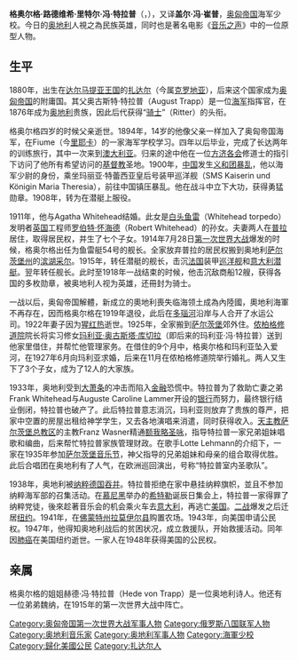 {{unreferenced|time=2015-07-11T06:02:59+00:00}}
{{noteTA
|T=zh-cn:格奥尔格·冯·特拉普;zh-hk:蓋爾·馮·崔普;zh-tw:蓋歐格·馮·崔普;
|1=zh-cn:格奥尔格·冯·特拉普;zh-hk:蓋爾·馮·崔普;zh-tw:蓋歐格·馮·崔普;
|2=zh-cn:格奥尔格;zh-hk:蓋爾;zh-tw:蓋歐格;
|3=zh-cn:特拉普;zh-hk:崔普;zh-tw:崔普;
|4=zh-cn:路易格;zh-hk:路易格;zh-tw:路德維希;
|5=zh-cn:里特尔;zh-hk:里德;zh-tw:李特;
|6=zh-cn:玛利亚;zh-hk:瑪麗亞;zh-tw:瑪莉亞;
|7=zh-cn:库切拉;zh-hk:庫契拉;zh-tw:庫契拉;
|8=zh-cn:赫德;zh-hk:赫德;zh-tw:海德;
|9=zh-cn:魏纳;zh-hk:韋納;zh-tw:韋納;
|10=zh-cn:音乐之声;zh-tw:真善美; zh-hk:仙樂飄飄處處聞;
}}

'''格奥尔格·路德维希·里特尔·冯·特拉普'''（{{lang-de|Georg Ludwig Ritter von Trapp}}，{{bd|1880年|4月4日|1947年|5月30日|catIdx=T}}），又译'''盖尔·冯·崔普'''，[[奥匈帝国|奥匈帝国]]海军少校。今日的[[奥地利|奥地利]]人視之為民族英雄，同时也是著名电影《[[音乐之声|音乐之声]]》中的一位原型人物。

== 生平 ==
1880年，出生在[[达尔马提亚王国|达尔马提亚王国]]的[[扎达尔|扎达尔]]（今属[[克罗地亚|克罗地亚]]），后来这个国家成为[[奥匈帝国|奥匈帝国]]的附庸国。其父奥古斯特·特拉普（August Trapp）是一位[[海军|海军]]指挥官，在1876年成为[[奥地利|奥地利]]贵族，因此后代获得“[[骑士|骑士]]”（Ritter）的头衔。

格奥尔格四岁的时候父亲逝世。1894年，14岁的他像父亲一样加入了奥匈帝国海军，在Fiume（今[[里耶卡|里耶卡]]）的一家海军学校学习。四年以后毕业，完成了长达两年的训练旅行，其中一次来到[[澳大利亚|澳大利亚]]。归来的途中他在一位[[方济各会|方济各会]]修道士的指引下访问了他所有希望访问的[[基督教|基督教]]圣地。1900年，[[中国|中国]]发生[[义和团运动|义和团暴乱]]，他以海军少尉的身份，乘坐玛丽亚·特蕾西亚皇后号装甲巡洋舰（SMS Kaiserin und Königin Maria Theresia），前往中国镇压暴乱。他在战斗中立下大功，获得勇猛勋章。1908年，转为在潜艇{{tsl|en|SM U-6 (Austria-Hungary)|U6}}上服役。

1911年，他与Agatha Whitehead结婚。此女是[[白头鱼雷|白头鱼雷]]（Whitehead torpedo）发明者[[英国|英国]]工程师[[罗伯特·怀海德|罗伯特·怀海德]]（Robert Whitehead）的孙女。夫妻两人在[[普拉|普拉]]居住，取得居民权，并生了七个子女。1914年7月28日[[第一次世界大战|第一次世界大战]]爆发的时候，格奥尔格出任为鱼雷艇54号的舰长。全家放弃普拉的居民权搬到奥地利[[萨尔茨堡州|萨尔茨堡州]]的[[滨湖采尔|滨湖采尔]]。1915年，转任潜艇{{tsl|en|SM U-5 (Austria-Hungary)|U-5}}的舰长，击沉[[法国|法国]]装甲[[巡洋舰|巡洋舰]]{{tsl|en|French cruiser Léon Gambetta|Léon Gambetta}}和[[意大利|意大利]][[潜艇|潜艇]]{{tsl|en|Italian submarine Nereide|Nereide}}。翌年转任{{tsl|en|SM U-14 (Austria-Hungary)|U-14}}舰长。此时至1918年一战结束的时候，他击沉敌商船12艘，获得各国的多枚勋章，被奥地利人视为英雄，还冊封为骑士。

一战以后，奥匈帝国解體，新成立的奧地利喪失临海领土成為內陸國，奧地利海軍不再存在，因而格奥尔格在1919年退役，此后在[[多瑙河|多瑙河]]沿岸与人合开了水运公司。1922年妻子因为[[猩红热|猩红热]]逝世。1925年，全家搬到[[萨尔茨堡|萨尔茨堡]]郊外住。[[侬柏格修道院|侬柏格修道院]]院长将实习修女[[玛利亚·冯·特拉普|玛利亚·奥古斯塔·库切拉]]（即后来的玛利亚·冯·特拉普）送到他家里借住，并帮忙他管理家务。在借住的9个月中，格奥尔格和玛利亚坠入爱河，在1927年6月向玛利亚求婚，后来在11月在侬柏格修道院举行婚礼。两人又生下了3个子女，成为了12人的大家族。

1933年，奥地利受到[[大萧条|大萧条]]的冲击而陷入[[金融|金融]]恐慌中。特拉普为了救助亡妻之弟Frank Whitehead与Auguste Caroline Lammer开设的[[银行|银行]]而努力，最终银行结业倒闭，特拉普也破产了。此后特拉普意志消沉，玛利亚则放弃了贵族的尊严，把家中空置的房屋出租给神学学生，又去各地演唱来消遣，同时获得收入。[[天主教萨尔茨堡总教区|天主教萨尔茨堡总教区]]的主教Franz Wasner精通[[额我略圣咏|额我略圣咏]]，指导特拉普一家兄弟姐妹唱歌和编曲，后来帮忙特拉普家族管理财政。在歌手Lotte Lehmann的介绍下，一家在1935年参加[[萨尔茨堡音乐节|萨尔茨堡音乐节]]，神父指导的兄弟姐妹和母亲的组合取得优胜。此后合唱团在奥地利有了人气，在欧洲巡回演出，号称“特拉普室内圣歌队”。

1938年，奥地利被[[纳粹德国|纳粹德国]][[德奧合併|吞并]]。特拉普拒绝在家中悬挂纳粹旗帜，並且不参加纳粹海军部的召集活动。在[[慕尼黑|慕尼黑]]举办的[[希特勒|希特勒]]诞辰日集会上，特拉普一家得罪了纳粹党徒，後來趁著音乐会的机会乘火车去[[意大利|意大利]]，再逃亡[[美国|美国]]。[[第二次世界大战|二战]]爆发之后迁居[[纽约|纽约]]。1941年，在[[佛蒙特州|佛蒙特州]][[拉莫伊尔县|拉莫伊尔县]]购置农场。1943年，向美国申请公民权。1947年，他得知奥地利战后的贫困状况，成立救援队，开始救援活动。同年因[[肺癌|肺癌]]在美国纽约逝世。一家人在1948年获得美国的公民权。

== 亲属 ==
格奥尔格的姐姐赫德·冯·特拉普（Hede von Trapp）是一位奥地利诗人。他还有一位弟弟魏纳，在1915年的第一次世界大战中阵亡。

{{Authority control}}
{{DEFAULTSORT:von Trapp, Georg Johannes Ludwig}}
[[Category:奥匈帝国第一次世界大战军事人物|Category:奥匈帝国第一次世界大战军事人物]]
[[Category:俄罗斯八国联军人物|Category:俄罗斯八国联军人物]]
[[Category:奥地利音乐家|Category:奥地利音乐家]]
[[Category:奥地利军事人物|Category:奥地利军事人物]]
[[Category:海軍少校|Category:海軍少校]]
[[Category:歸化美國公民|Category:歸化美國公民]]
[[Category:扎达尔人|Category:扎达尔人]]